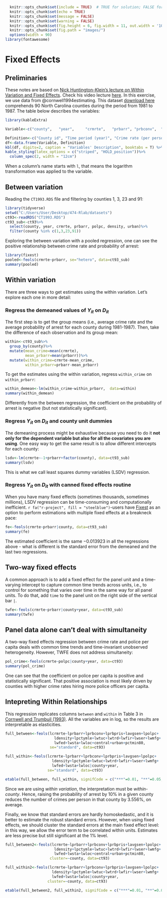 ```r
  knitr::opts_chunk$set(include = TRUE)  # TRUE for solution; FALSE for questions set
  knitr::opts_chunk$set(echo = TRUE)
  knitr::opts_chunk$set(message = FALSE)
  knitr::opts_chunk$set(warning = FALSE)
  knitr::opts_chunk$set(fig.height = 6, fig.width = 11, out.width = '100%', fig.align = "center")
  knitr::opts_chunk$set(fig.path = "images/")
  options(width = 90)
library(fontawesome)
```

# Fixed Effects


## Preliminaries

These notes are based on [Nick Huntington-Klein's lecture on Within Variation and Fixed Effects](https://nickch-k.github.io/EconometricsSlides/Week_06/Week_06_1_Within_Variation_and_Fixed_Effects.html#1). Check his video lecture [here](https://www.youtube.com/watch?v=Af0eSTbjj_I&t=889s). In this exercise, we use data from @cornwell1994estimating. This dataset [download here](https://github.com/guerramarcelino/PolicyEval/raw/main/Datasets/CT1993.RDS) comprehends 90 North Carolina counties during the period from 1981 to 1987. The table below describes the variables:



```r
library(kableExtra)

Variable<-c("county",   "year",     "crmrte",   "prbarr", "prbconv",  "prbpris",  "avgsen",   "polpc",  "density",  "taxpc" ,   "west"  ,   "central",  "urban",    "pctmin80", "pctymle", "w...")

Definition<-c("County id", "Time period (year)", "Crime rate (per person)", "Probability of arrest (arrests/offenses)", "Probability of conviction (conviction/arrests)", "Probability of prison (prison/convictions)", "Average sentence lenght", "Police per capita", "Population density","Per capita tax revenue", "Western counties dummy", "Central counties dummy", "Urban counties dummy", "Percentage of minority 1980", "Percentage of young male", "All other variables starting with `w` represent wages in different sectors/industries")
df<-data.frame(Variable, Definition)
kbl(df, digits=2, caption = "Variables' Description", booktabs = T) %>%
kable_styling(latex_options = c("striped", "HOLD_position"))%>%
  column_spec(2, width = "12cm")

```

When a column's name starts with `l`, that means the logarithm transformation was applied to the variable.

## Between variation

Reading the `CT1993.RDS` file and filtering by counties 1, 3, 23 and 91:

```r
library(tidyverse)
setwd("C:/Users/User/Desktop/474-Rlab/datasets")
ct93<-readRDS("CT1993.RDS")
ct93_sub<-ct93%>%
  select(county, year, crmrte, prbarr, polpc, density, urban)%>%
  filter(county %in% c(1,3,23,91))
```

Exploring the between variation with a pooled regression, one can see the positive relationship between crime rate and probability of arrest:

```r
library(fixest)
pooled<-feols(crmrte~prbarr, se="hetero", data=ct93_sub)
summary(pooled)
```

## Within variation

There are three ways to get estimates using the within variation. Let's explore each one in more detail:


### Regress the demeaned values of $Y_{it}$ on $D_{it}$

The first step is to get the group means (i.e., average crime rate and the average probability of arrest for each county during 1981-1987). Then, take the difference of each observation and its group mean:

```r
within<-ct93_sub%>%
  group_by(county)%>%
  mutate(mean_crime=mean(crmrte),
         mean_prbarr=mean(prbarr))%>%
  mutate(within_crime=crmrte-mean_crime,
         within_prbarr=prbarr-mean_prbarr)
```

To get the estimates using the within variation, regress `within_crime` on `within_prbarr`:

```r
within_demean<-lm(within_crime~within_prbarr,  data=within)
summary(within_demean)
```

Differently from the between regression, the coefficient on the probability of arrest is negative (but not statistically significant).

### Regress $Y_{it}$ on $D_{it}$ and county unit dummies

The demeaning process might be exhaustive because you need to do it **not only for the dependent variable but also for all the covariates you are using**. One easy way to get the same result is to allow different intercepts for each county:

```r
lsdv<-lm(crmrte~-1+prbarr+factor(county), data=ct93_sub)
summary(lsdv)
```

This is what we call least squares dummy variables (LSDV) regression.

### Regress $Y_{it}$ on $D_{it}$ with canned fixed effects routine

When you have many fixed effects (sometimes thousands, sometimes millions), LSDV regression can be time-consuming and computationally inefficient. `r fa("r-project", fill = "steelblue")`-users have [Fixest](https://cran.r-project.org/web/packages/fixest/vignettes/fixest_walkthrough.html#251_Adding_fixed-effects_to_non-linear_in_parameters_models) as an option to perform estimations with multiple fixed effects at a breakneck pace:

```r
fe<-feols(crmrte~prbarr|county, data=ct93_sub)
summary(fe)
```

The estimated coefficient is the same $-0.013923$ in all the regressions above - what is different is the standard error from the demeaned and the last two regressions.

## Two-way fixed effects

A common approach is to add a fixed effect for the panel unit and a time-varying intercept to capture common time trends across units, i.e., to control for something that varies over time in the same way for all panel units. To do that, add `time` to the panel unit on the right side of the vertical bar `|`.


```r
twfe<-feols(crmrte~prbarr|county+year, data=ct93_sub)
summary(twfe)
```

## Panel data alone can't deal with simultaneity

A two-way fixed effects regression between crime rate and police per capita deals with common time trends and time-invariant unobserved heterogeneity. However, TWFE does not address simultaneity:

```r
pol_crime<-feols(crmrte~polpc|county+year, data=ct93)
summary(pol_crime)
```

One can see that the coefficient on police per capita is positive and statistically significant. That positive association is most likely driven by counties with higher crime rates hiring more police officers per capita.


## Intepreting Within Relationships

This regression replicates columns `between` and `within` in Table 3 in [Cornwell and Trumbuil (1993)](https://www.ssc.wisc.edu/~munia/590/trunbull.pdf). All the variables are in log, so the results are interpretable as elasticities.

```r
full_between<-feols(lcrmrte~lprbarr+lprbconv+lprbpris+lavgsen+lpolpc+
                      ldensity+lpctymle+lwtuc+lwtrd+lwfir+lwser+lwmfg+
                      lwfed+lwsta+lwloc+central+urban+pctmin80,
                    se="standard", data=ct93)

full_within<-feols(lcrmrte~lprbarr+lprbconv+lprbpris+lavgsen+lpolpc+
                     ldensity+lpctymle+lwtuc+lwtrd+lwfir+lwser+lwmfg+
                     lwfed+lwsta+lwloc|county+year,
                   se="standard", data=ct93)

etable(full_between, full_within, signifCode = c("***"=0.01, "**"=0.05, "*"=0.10))
```

Since we are using *within variation*, the interpretation must be *within-county*. Hence, raising the probability of arrest by 10% in a given county reduces the number of crimes per person in that county by 3.556%, on average.

Finally, we know that standard errors are hardly homoskedastic, and it is better to estimate the robust standard errors. However, when using fixed effects, we should cluster the standard errors at the main fixed effect level: in this way, we allow the error term to be correlated within units. Estimates are less precise but still significant at the 1% level.  

```r
full_between2<-feols(lcrmrte~lprbarr+lprbconv+lprbpris+lavgsen+lpolpc+
                      ldensity+lpctymle+lwtuc+lwtrd+lwfir+lwser+lwmfg+
                      lwfed+lwsta+lwloc+central+urban+pctmin80,
                    cluster=~county, data=ct93)

full_within2<-feols(lcrmrte~lprbarr+lprbconv+lprbpris+lavgsen+lpolpc+
                     ldensity+lpctymle+lwtuc+lwtrd+lwfir+lwser+lwmfg+
                     lwfed+lwsta+lwloc|county+year,
                   cluster=~county, data=ct93)

etable(full_between2, full_within2, signifCode = c("***"=0.01, "**"=0.05, "*"=0.10))
```

